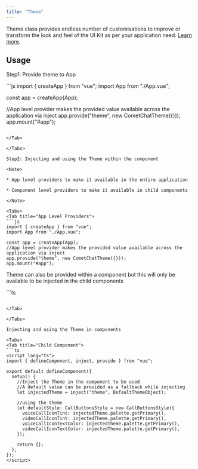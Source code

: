 ```yaml
---
title: "Theme"
---
```


Theme class provides endless number of customisations to improve or transform the look and feel of the UI Kit as per your application need. [Learn more](/web-shared/theme).

## Usage

Step1: Provide theme to App

<Tabs>
<Tab title="Vue">
```js
import { createApp } from "vue";
import App from "./App.vue";

const app = createApp(App);

//App level provider makes the provided value available across the application via inject
app.provide("theme", new CometChatTheme({}));
app.mount("#app");
```

</Tab>

</Tabs>

Step2: Injecting and using the Theme within the component

<Note>

* App level providers to make it available in the entire application

* Component level providers to make it available in child components

</Note>

<Tabs>
<Tab title="App Level Providers">
```js
import { createApp } from "vue";
import App from "./App.vue";

const app = createApp(App);
//App level provider makes the provided value available across the application via inject
app.provide("theme", new CometChatTheme({}));
app.mount("#app");
```

</Tab>

</Tabs>

Theme can also be provided within a component but this will only be available to be injected in the child components

<Tabs>
<Tab title="Component Level Providers">
```ts
<script lang="ts">
import { CometChatTheme } from "uikit-resources-lerna";
import { defineComponent, provide } from "vue";

export default defineComponent({
  setup() {
    //Make the theme available to child components by providing it in a parent component
    provide("theme", new CometChatTheme({}));

    return {};
  },
});
</script>
```

</Tab>

</Tabs>

Injecting and using the Theme in components

<Tabs>
<Tab title="Child Component">
```ts
<script lang="ts">
import { defineComponent, inject, provide } from "vue";

export default defineComponent({
  setup() {
    //Inject the Theme in the component to be used
    //A default value can be provided as a fallback while injecting
    let injectedTheme = inject("theme", DefaultThemeObject);

    //using the theme
    let defaultStyle: CallButtonsStyle = new CallButtonsStyle({
      voiceCallIconTint: injectedTheme.palette.getPrimary(),
      videoCallIconTint: injectedTheme.palette.getPrimary(),
      voiceCallIconTextColor: injectedTheme.palette.getPrimary(),
      videoCallIconTextColor: injectedTheme.palette.getPrimary(),
    });

    return {};
  },
});
</script>
```

</Tab>

</Tabs>
